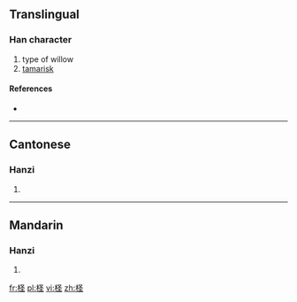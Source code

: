 {{also|檉}}
==Translingual==

===Han character===
{{Han char|rn=75|rad=木|as=05|sn=9|four=|canj=木水土 (DEG)}}

# type of willow
# [[tamarisk]]

====References====
* {{Han ref|kx=0521.121|dkj=14672|hdz=21191.030|uh=67FD|ud=26621}}

----

==Cantonese==

===Hanzi===
{{yue-hanzi|jyut=|y=ching1|tra=檉}}

# {{defn|lang=yue|sort=木05}}

----

==Mandarin==

===Hanzi===
{{cmn-hanzi|tra=檉|pin=[[jué]] ([[jue2]])|wg=chüeh<sup>2</sup>}}

# {{defn|lang=cmn|sort=木05}}

[[fr:柽]]
[[pl:柽]]
[[vi:柽]]
[[zh:柽]]